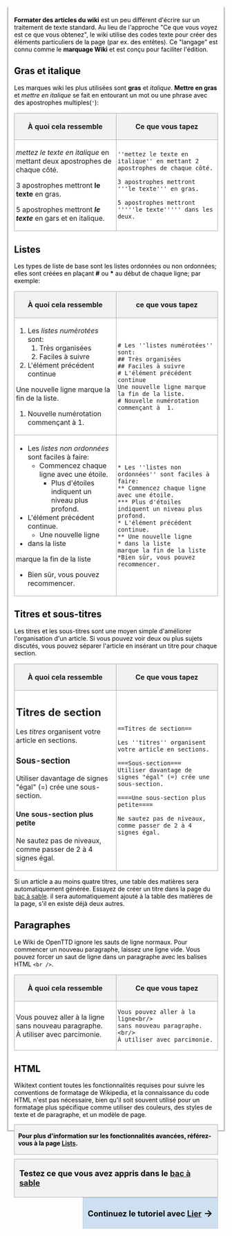 {{fr/Archive/Community/Navtab Tutoriel|This=3}}

<div style="border:2px solid #A3B1BF; padding:.5em 1em 1em 1em; border-top:none; background-color:#fff; color:#000">
{{fr/Archive/Table des matières droite}}

'''Formater des articles du wiki''' est un peu différent d'écrire sur un traitement de texte standard. Au lieu de l'approche "Ce que vous voyez est ce que vous obtenez", le wiki utilise des codes texte pour créer des éléments particuliers de la page (par ex. des entêtes). Ce "langage" est connu comme le '''marquage Wiki''' et est conçu pour faciliter l'édition.


== Gras et italique ==
Les marques wiki les plus utilisées sont '''gras''' et ''italique''. '''Mettre en gras''' et ''mettre en italique'' se fait en entourant un mot ou une phrase avec des apostrophes multiples(<tt>'</tt>):

{| style="background: #f9f9f9; width: 100%; border: 1px #aaa solid; border-collapse: collapse; margin: 1em 1em 1em 0;"
! style="background: #f2f2f2; border: 1px #aaa solid; width: 50%;" | À quoi cela ressemble
! style="background: #f2f2f2; border: 1px #aaa solid; width: 50%;" | Ce que vous tapez
|-
| style="border: 1px #aaa solid; padding: 0.2em;"|
''mettez le texte en italique'' en mettant deux apostrophes de chaque côté. 

3 apostrophes mettront '''le texte''' en gras.

5 apostrophes mettront '''''le texte''''' en gars et en italique.
| style="border: 1px #aaa solid; padding: 0.2em;"|<pre>
''mettez le texte en italique'' en mettant 2 apostrophes de chaque côté. 

3 apostrophes mettront '''le texte''' en gras. 

5 apostrophes mettront '''''le texte''''' dans les deux.
</pre>
|}

== Listes ==
Les types de liste de base sont les listes ordonnées ou non ordonnées; elles sont créées en plaçant '''#''' ou '''*''' au début de chaque ligne; par exemple:

{| style="background: #f9f9f9; width: 100%; border: 1px #aaa solid; border-collapse: collapse; margin: 1em 1em 1em 0;"
! style="background: #f2f2f2; border: 1px #aaa solid; width: 50%;" | À quoi cela ressemble
! style="background: #f2f2f2; border: 1px #aaa solid; width: 50%;" | ce que vous tapez
|-
| style="border: 1px #aaa solid; padding: 0.2em;"|
# Les ''listes numérotées'' sont:
## Très organisées
## Faciles à suivre
# L'élément précédent continue
Une nouvelle ligne marque la fin de la liste.
# Nouvelle numérotation commençant à  1.
| style="border: 1px #aaa solid; padding: 0.2em;"|<pre>
# Les ''listes numérotées'' sont:
## Très organisées
## Faciles à suivre
# L'élément précédent continue
Une nouvelle ligne marque la fin de la liste.
# Nouvelle numérotation commençant à  1.
</pre>
|-
| style="border: 1px #aaa solid; padding: 0.2em;"|
* Les ''listes non ordonnées'' sont faciles à faire:
** Commencez chaque ligne avec une étoile.
*** Plus d'étoiles indiquent un niveau plus profond.
* L'élément précédent continue.
** Une nouvelle ligne
* dans la liste 
marque la fin de la liste
*Bien sûr, vous pouvez recommencer.
| style="border: 1px #aaa solid; padding: 0.2em;"|<pre>
* Les ''listes non ordonnées'' sont faciles à faire:
** Commencez chaque ligne avec une étoile.
*** Plus d'étoiles indiquent un niveau plus profond.
* L'élément précédent continue.
** Une nouvelle ligne
* dans la liste 
marque la fin de la liste
*Bien sûr, vous pouvez recommencer.
</pre>
|}

==Titres et sous-titres==
Les titres et les sous-titres sont une moyen simple d'améliorer l'organisation d'un article. Si vous pouvez voir deux ou plus sujets discutés, vous pouvez séparer l'article en insérant un titre pour chaque section.

{| style="background: #f9f9f9; width: 100%; border: 1px #aaa solid; border-collapse: collapse; margin: 1em 1em 1em 0;"
! style="background: #f2f2f2; border: 1px #aaa solid; width: 50%;" | À quoi cela ressemble
! style="background: #f2f2f2; border: 1px #aaa solid; width: 50%;" | Ce que vous tapez
|-
| style="border: 1px #aaa solid; padding: 0.2em;"|
==Titres de section==

Les ''titres'' organisent votre article en sections.

===Sous-section===
Utiliser davantage de signes "égal" (=) crée une sous-section.

====Une sous-section plus petite====

Ne sautez pas de niveaux, comme passer de 2 à 4 signes égal.

| style="border: 1px #aaa solid; padding: 0.2em;"|<pre>
==Titres de section==

Les ''titres'' organisent votre article en sections.

===Sous-section===
Utiliser davantage de signes "égal" (=) crée une sous-section.

====Une sous-section plus petite====

Ne sautez pas de niveaux, comme passer de 2 à 4 signes égal.
</pre>
|}

Si un article a au moins quatre titres, une table des matières sera automatiquement générée. Essayez de créer un titre dans la page du [[fr/Bac à sable|bac à sable]]. il sera automatiquement ajouté à la table des matières de la page, s'il en existe déjà deux autres.


== Paragraphes ==
Le Wiki de OpenTTD ignore les sauts de ligne normaux. Pour commencer un nouveau paragraphe, laissez une ligne vide. Vous pouvez forcer un saut de ligne dans un paragraphe avec les balises HTML <code>&lt;br /></code>.

{| style="background: #f9f9f9; width: 100%; border: 1px #aaa solid; border-collapse: collapse; margin: 1em 1em 1em 0;"
! style="background: #f2f2f2; border: 1px #aaa solid; width: 50%;" | À quoi cela ressemble
! style="background: #f2f2f2; border: 1px #aaa solid; width: 50%;" | Ce que vous tapez
|-
| style="border: 1px #aaa solid; padding: 0.2em;"|
Vous pouvez aller à la ligne<br/>
sans nouveau paragraphe.<br/>
À utiliser avec parcimonie.
| style="border: 1px #aaa solid; padding: 0.2em;"|<pre>
Vous pouvez aller à la ligne<br/>
sans nouveau paragraphe.<br/>
À utiliser avec parcimonie.
</pre>
|}

== HTML ==
Wikitext contient toutes les fonctionnalités requises pour suivre les conventions de formatage de Wikipedia, et la connaissance du code HTML n'est pas nécessaire, bien qu'il soit souvent utilisé pour un formatage plus spécifique comme utiliser des couleurs, des styles de texte et de paragraphe, et un modèle de page.


<div style="float:right; background-color:#f2f2f2; padding: .2em .6em; margin-bottom:10px; border: 1px solid #aaa;">

'''Pour plus d'information sur les fonctionnalités avancées, référez-vous à la page [http://en.wikipedia.org/wiki/Help:List Lists].'''<br /></div>
<div style="float:left; background-color: #f2f2f2; padding: .2em .6em; font-size: 130%; border: 1px solid #aaa;">'''Testez ce que vous avez appris dans le [[fr/Bac à sable|bac à sable]]'''</div>{{en/-}}

<div style="float:right; margin-top: 0.0em; margin-bottom:3px; background-color: #cedff2; color: #000; padding: .2em .6em; font-size: 130%; border: 1px solid #B8C7D9;">'''Continuez le tutoriel avec [[fr/Archive/Community/Tutoriel de lien|Lier]]''' <span style="font-size: larger; font-weight: bold;">&rarr;</span></div>
</div>